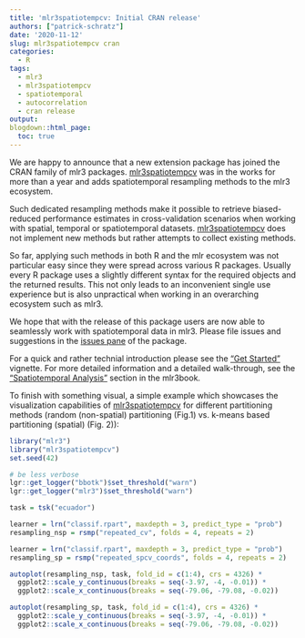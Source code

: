 ```yaml
---
title: 'mlr3spatiotempcv: Initial CRAN release'
authors: ["patrick-schratz"]
date: '2020-11-12'
slug: mlr3spatiotempcv cran
categories:
  - R
tags:
  - mlr3
  - mlr3spatiotempcv
  - spatiotemporal
  - autocorrelation
  - cran release
output:
blogdown::html_page:
  toc: true
---
```

We are happy to announce that a new extension package has joined the CRAN family of mlr3 packages.
[mlr3spatiotempcv](https://mlr3spatiotempcv.mlr-org.com/) was in the works for more than a year and adds spatiotemporal resampling methods to the mlr3 ecosystem.

Such dedicated resampling methods make it possible to retrieve biased-reduced performance estimates in cross-validation scenarios when working with spatial, temporal or spatiotemporal datasets.
[mlr3spatiotempcv](https://mlr3spatiotempcv.mlr-org.com/) does not implement new methods but rather attempts to collect existing methods.

So far, applying such methods in both R and the mlr ecosystem was not particular easy since they were spread across various R packages.
Usually every R package uses a slightly different syntax for the required objects and the returned results.
This not only leads to an inconvenient single use experience but is also unpractical when working in an overarching ecosystem such as mlr3.

We hope that with the release of this package users are now able to seamlessly work with spatiotemporal data in mlr3.
Please file issues and suggestions in the [issues pane](https://github.com/mlr-org/mlr3spatiotempcv/issues) of the package.

For a quick and rather technial introduction please see the ["Get Started"](https://mlr3spatiotempcv.mlr-org.com/articles/mlr3spatiotempcv.html) vignette.
For more detailed information and a detailed walk-through, see the ["Spatiotemporal Analysis"](https://mlr3book.mlr-org.com/spatiotemporal.html#spatiotemporal) section in the mlr3book.

To finish with something visual, a simple example which showcases the visualization capabilities of [mlr3spatiotempcv](https://mlr3spatiotempcv.mlr-org.com/) for different partitioning methods (random (non-spatial) partitioning (Fig.1) vs. k-means based partitioning (spatial) (Fig. 2)):

```r
library("mlr3")
library("mlr3spatiotempcv")
set.seed(42)

# be less verbose
lgr::get_logger("bbotk")$set_threshold("warn")
lgr::get_logger("mlr3")$set_threshold("warn")

task = tsk("ecuador")

learner = lrn("classif.rpart", maxdepth = 3, predict_type = "prob")
resampling_nsp = rsmp("repeated_cv", folds = 4, repeats = 2)

learner = lrn("classif.rpart", maxdepth = 3, predict_type = "prob")
resampling_sp = rsmp("repeated_spcv_coords", folds = 4, repeats = 2)

autoplot(resampling_nsp, task, fold_id = c(1:4), crs = 4326) *
  ggplot2::scale_y_continuous(breaks = seq(-3.97, -4, -0.01)) *
  ggplot2::scale_x_continuous(breaks = seq(-79.06, -79.08, -0.02))

autoplot(resampling_sp, task, fold_id = c(1:4), crs = 4326) *
  ggplot2::scale_y_continuous(breaks = seq(-3.97, -4, -0.01)) *
  ggplot2::scale_x_continuous(breaks = seq(-79.06, -79.08, -0.02))
```
